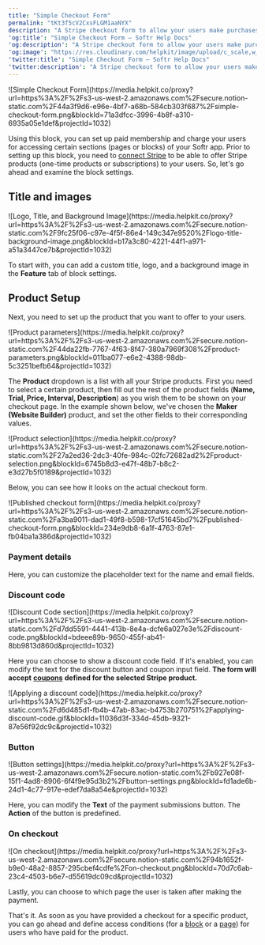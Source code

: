 ```yaml
---
title: "Simple Checkout Form"
permalink: "tKt3f5cV2CxsFLGM1aaNYX"
description: "A Stripe checkout form to allow your users make purchases."
'og:title': "Simple Checkout Form – Softr Help Docs"
'og:description': "A Stripe checkout form to allow your users make purchases."
'og:image': "https://res.cloudinary.com/helpkit/image/upload/c_scale,w_700,q_auto/v1674219840/softrdocs_meta_OG_Image_Url_258f31c013.png"
'twitter:title': "Simple Checkout Form – Softr Help Docs"
'twitter:description': "A Stripe checkout form to allow your users make purchases."
---
```

<Frame caption="Simple Checkout Form">![Simple Checkout Form](https://media.helpkit.co/proxy?url=https%3A%2F%2Fs3-us-west-2.amazonaws.com%2Fsecure.notion-static.com%2F44a3f9d6-e96e-4bf7-a68b-584cb303f687%2Fsimple-checkout-form.png&blockId=71a3dfcc-3996-4b8f-a310-6935a05e1def&projectId=1032)</Frame>

Using this block, you can set up paid membership and charge your users for accessing certain sections (pages or blocks) of your Softr app. Prior to setting up this block, you need to [connect Stripe](/integrations/etS18kJqm1fuD58KCsjC3z/stripe-checkout/iBomMEucRZtM2y6HuutYVC) to be able to offer Stripe products (one-time products or subscriptions) to your users. So, let's go ahead and examine the block settings.

## Title and images
<Frame caption="Logo, Title, and Background Image">![Logo, Title, and Background Image](https://media.helpkit.co/proxy?url=https%3A%2F%2Fs3-us-west-2.amazonaws.com%2Fsecure.notion-static.com%2F9fc25f06-c97e-4f5f-86e4-149c347e9520%2Flogo-title-background-image.png&blockId=b17a3c80-4221-44f1-a971-a51a3447ce7b&projectId=1032)</Frame>

To start with, you can add a custom title, logo, and a background image in the **Feature** tab of block settings.

## Product Setup

Next, you need to set up the product that you want to offer to your users.
<Frame caption="Product parameters">![Product parameters](https://media.helpkit.co/proxy?url=https%3A%2F%2Fs3-us-west-2.amazonaws.com%2Fsecure.notion-static.com%2F44da22fb-7767-4f63-8f47-380a7969f308%2Fproduct-parameters.png&blockId=011ba077-e6e2-4388-98db-5c3251befb64&projectId=1032)</Frame>

The **Product** dropdown is a list with all your Stripe products. First you need to select a certain product, then fill out the rest of the product fields (**Name, Trial, Price, Interval, Description**) as you wish them to be shown on your checkout page. In the example shown below, we've chosen the **Maker (Website Builder)** product, and set the other fields to their corresponding values.
<Frame caption="Product selection">![Product selection](https://media.helpkit.co/proxy?url=https%3A%2F%2Fs3-us-west-2.amazonaws.com%2Fsecure.notion-static.com%2F27a2ed36-2dc3-40fe-984c-02fc72682ad2%2Fproduct-selection.png&blockId=6745b8d3-e47f-48b7-b8c2-e3d27b5f0189&projectId=1032)</Frame>

Below, you can see how it looks on the actual checkout form.
<Frame caption="Published checkout form">![Published checkout form](https://media.helpkit.co/proxy?url=https%3A%2F%2Fs3-us-west-2.amazonaws.com%2Fsecure.notion-static.com%2Fa3ba9011-dad1-49f8-b598-17cf51645bd7%2Fpublished-checkout-form.png&blockId=234e9db8-6a1f-4763-87e1-fb04ba1a386d&projectId=1032)</Frame>

### Payment details

Here, you can customize the placeholder text for the name and email fields.

### Discount code
<Frame caption="Discount Code section">![Discount Code section](https://media.helpkit.co/proxy?url=https%3A%2F%2Fs3-us-west-2.amazonaws.com%2Fsecure.notion-static.com%2Fd7dd5591-4441-413b-8e4a-dcfe6a027e3e%2Fdiscount-code.png&blockId=bdeee89b-9650-455f-ab41-8bb9813d860d&projectId=1032)</Frame>

Here you can choose to show a discount code field. If it's enabled, you can modify the text for the discount button and coupon input field. **The form will accept** **[coupons](https://stripe.com/docs/billing/subscriptions/coupons)** **defined for the selected Stripe product.**
<Frame caption="Applying a discount code">![Applying a discount code](https://media.helpkit.co/proxy?url=https%3A%2F%2Fs3-us-west-2.amazonaws.com%2Fsecure.notion-static.com%2Fd6d485d1-fb4b-47ab-83ac-b4753b270751%2Fapplying-discount-code.gif&blockId=11036d3f-334d-45db-9321-87e56f92dc9c&projectId=1032)</Frame>

### Button
<Frame caption="Button settings">![Button settings](https://media.helpkit.co/proxy?url=https%3A%2F%2Fs3-us-west-2.amazonaws.com%2Fsecure.notion-static.com%2Fb927e08f-15f1-4ad8-8906-6f4f9e95d3b2%2Fbutton-settings.png&blockId=fd1ade6b-24d1-4c77-917e-edef7da8a54e&projectId=1032)</Frame>

Here, you can modify the **Text** of the payment submissions button. The **Action** of the button is predefined.

### On checkout
<Frame caption="On checkout">![On checkout](https://media.helpkit.co/proxy?url=https%3A%2F%2Fs3-us-west-2.amazonaws.com%2Fsecure.notion-static.com%2F94b1652f-b9e0-48a2-8857-295cbef4cdfe%2Fon-checkout.png&blockId=70d7c6ab-23c4-4503-b6e7-d55619dc09cd&projectId=1032)</Frame>

Lastly, you can choose to which page the user is taken after making the payment.

That's it. As soon as you have provided a checkout for a specific product, you can go ahead and define access conditions (for a [block](/user-groups-and-permissions/3oA6AaFzUiePs2sW2TpYrF/block-visibility/3spA2dfQNrcGcPNmnDXHB3) or a [page](/user-groups-and-permissions/3oA6AaFzUiePs2sW2TpYrF/page-visibility/nWJaN689VKA1TUeaEfzK9u)) for users who have paid for the product.